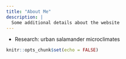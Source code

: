```yaml
---
title: "About Me"
description: |
  Some additional details about the website
---
```

- Research: urban salamander microclimates 
```r
knitr::opts_chunk$set(echo = FALSE)
```

